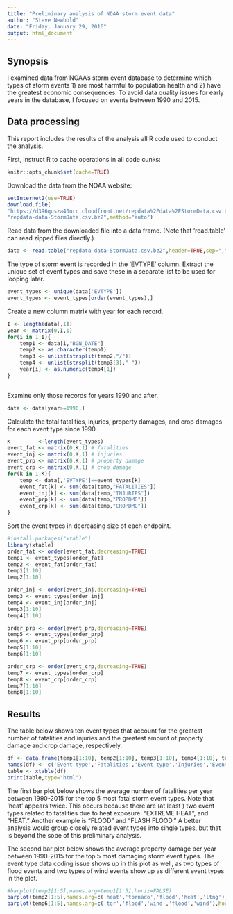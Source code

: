 ```yaml
---
title: "Preliminary analysis of NOAA storm event data"
author: "Steve Newbold"
date: "Friday, January 29, 2016"
output: html_document
---
```


## Synopsis

I examined data from NOAA's storm event database to determine which types of storm events 1) are most harmful to population health and 2) have the greatest economic consequences. To avoid data quality issues for early years in the database, I focused on events between 1990 and 2015. 

## Data processing

This report includes the results of the analysis all R code used to conduct the analysis. 

First, instruct R to cache operations in all code cunks:

```r
knitr::opts_chunk$set(cache=TRUE)
```

Download the data from the NOAA website:

```r
setInternet2(use=TRUE)
download.file(
"https://d396qusza40orc.cloudfront.net/repdata%2Fdata%2FStormData.csv.bz2",
"repdata-data-StormData.csv.bz2",method="auto")
```

Read data from the downloaded file into a data frame. (Note that 'read.table' can read zipped files directly.)

```r
data <- read.table("repdata-data-StormData.csv.bz2",header=TRUE,sep=",")
```

The type of storm event is recorded in the 'EVTYPE' column.  Extract the unique set of event types and save these in a separate list to be used for looping later.

```r
event_types <- unique(data['EVTYPE'])
event_types <- event_types[order(event_types),]
```

Create a new column matrix with year for each record.

```r
I <- length(data[,1])
year <- matrix(0,I,1)
for(i in 1:I){
	temp1 <- data[i,"BGN_DATE"]
	temp2 <- as.character(temp1)
	temp3 <- unlist(strsplit(temp2,"/"))
	temp4 <- unlist(strsplit(temp3[3]," "))
	year[i] <- as.numeric(temp4[1])
}
	
```

Examine only those records for years 1990 and after.

```r
data <- data[year>=1990,]
```

Calculate the total fatalities, injuries, property damages, and crop damages for each event type since 1990. 

```r
K         <-length(event_types)
event_fat <- matrix(0,K,1) # fatalities
event_inj <- matrix(0,K,1) # injuries
event_prp <- matrix(0,K,1) # property damage
event_crp <- matrix(0,K,1) # crop damage
for(k in 1:K){
	temp <- data[,'EVTYPE']==event_types[k]
	event_fat[k] <- sum(data[temp,"FATALITIES"])
	event_inj[k] <- sum(data[temp,"INJURIES"])
	event_prp[k] <- sum(data[temp,"PROPDMG"])
	event_crp[k] <- sum(data[temp,"CROPDMG"])	
}
```

Sort the event types in decreasing size of each endpoint.

```r
#install.packages("xtable")
library(xtable)
order_fat <- order(event_fat,decreasing=TRUE)
temp1 <- event_types[order_fat]
temp2 <- event_fat[order_fat]
temp1[1:10]
temp2[1:10]

order_inj <- order(event_inj,decreasing=TRUE)
temp3 <- event_types[order_inj]
temp4 <- event_inj[order_inj]
temp3[1:10]
temp4[1:10]

order_prp <- order(event_prp,decreasing=TRUE)
temp5 <- event_types[order_prp]
temp6 <- event_prp[order_prp]
temp5[1:10]
temp6[1:10]

order_crp <- order(event_crp,decreasing=TRUE)
temp7 <- event_types[order_crp]
temp8 <- event_crp[order_crp]
temp7[1:10]
temp8[1:10]
```
## Results

The table below shows ten event types that account for the greatest number of fatalities and injuries and the greatest amount of property damage and crop damage, respectively.   

```r
df <- data.frame(temp1[1:10], temp2[1:10], temp3[1:10], temp4[1:10], temp5[1:10], temp6[1:10], temp7[1:10], temp8[1:10])
names(df) <- c('Event type','Fatalities','Event type','Injuries','Event type','Property damage','Event type','Crop damage')
table <- xtable(df)
print(table,type="html")
```

The first bar plot below shows the average number of fatalities per year between 1990-2015 for the top 5 most fatal storm event types. Note that 'heat' appears twice. This occurs because there are (at least ) two event types related to fatalities due to heat exposure: "EXTREME HEAT", and "HEAT." Another example is "FLOOD" and "FLASH FLOOD." A better analysis would group closely related event types into single types, but that is beyond the sope of this preliminary analysis. 

The second bar plot below shows the average property damage per year between 1990-2015 for the top 5 most damaging storm event types. The event type data coding issue shows up in this plot as well, as two types of flood events and two types of wind events show up as different event types in the plot.  

```r
#barplot(temp2[1:5],names.arg=temp1[1:5],horiz=FALSE)
barplot(temp2[1:5],names.arg=c('heat','tornado','flood','heat','ltng'),horiz=FALSE)
barplot(temp6[1:5],names.arg=c('tor','flood','wind','flood','wind'),horiz=FALSE)
```

